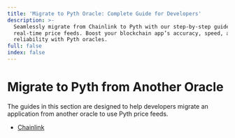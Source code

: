 ```yaml
---
title: 'Migrate to Pyth Oracle: Complete Guide for Developers'
description: >-
  Seamlessly migrate from Chainlink to Pyth with our step-by-step guide for
  real-time price feeds. Boost your blockchain app’s accuracy, speed, and
  reliability with Pyth oracles.
full: false
index: false
---
```

# Migrate to Pyth from Another Oracle

The guides in this section are designed to help developers migrate an application from another oracle to use Pyth price feeds.

- [Chainlink](migrate-an-app-to-pyth/chainlink.md)
